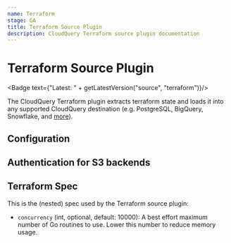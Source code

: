 ```yaml
---
name: Terraform
stage: GA
title: Terraform Source Plugin
description: CloudQuery Terraform source plugin documentation
---
```


# Terraform Source Plugin


<Badge text={"Latest: " + getLatestVersion("source", "terraform")}/>

The CloudQuery Terraform plugin extracts terraform state and loads it into any supported CloudQuery destination (e.g. PostgreSQL, BigQuery, Snowflake, and [more](/docs/plugins/destinations/overview)).

## Configuration

<Configuration/>

## Authentication for S3 backends

<Authentication/>

## Terraform Spec

This is the (nested) spec used by the Terraform source plugin:

- `concurrency` (int, optional, default: 10000):
  A best effort maximum number of Go routines to use. Lower this number to reduce memory usage.
